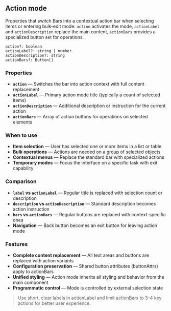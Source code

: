 ## Action mode

Properties that switch Bars into a contextual action bar when selecting items or entering bulk-edit mode: `action` activates the mode, `actionLabel` and `actionDescription` replace the main content, `actionBars` provides a specialized button set for operations.

```
action?: boolean
actionLabel?: string | number
actionDescription?: string
actionBars?: Button[]
```

### Properties

- **`action`** — Switches the bar into action context with full content replacement
- **`actionLabel`** — Primary action mode title (typically a count of selected items)
- **`actionDescription`** — Additional description or instruction for the current action
- **`actionBars`** — Array of action buttons for operations on selected elements

### When to use

- **Item selection** — User has selected one or more items in a list or table
- **Bulk operations** — Actions are needed on a group of selected objects
- **Contextual menus** — Replace the standard bar with specialized actions
- **Temporary modes** — Focus the interface on a specific task with exit capability

### Comparison

- **`label` vs `actionLabel`** — Regular title is replaced with selection count or description
- **`description` vs `actionDescription`** — Standard description becomes action instruction
- **`bars` vs `actionBars`** — Regular buttons are replaced with context-specific ones
- **Navigation** — Back button becomes an exit button for leaving action mode

### Features

- **Complete content replacement** — All text areas and buttons are replaced with action variants
- **Configuration preservation** — Shared button attributes (buttonAttrs) apply to actionBars
- **Unified styling** — Action mode inherits all styling and behavior from the main component
- **Programmatic control** — Mode is controlled by external selection state

> Use short, clear labels in actionLabel and limit actionBars to 3–4 key actions for better user experience.

